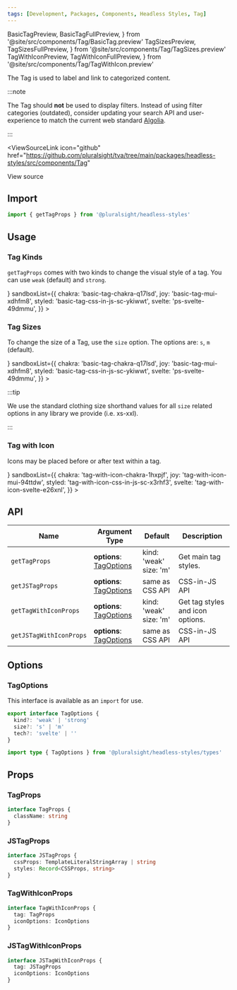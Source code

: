```yaml
---
tags: [Development, Packages, Components, Headless Styles, Tag]
---
```


<!-- TODO: As of 2.0.0-beta.17 live-codeblock do not support imports. -->
<!-- Keep an eye out so we can kill the components we are importing in. -->
<!-- https://docusaurus.io/docs/markdown-features/code-blocks#imports -->

  BasicTagPreview,
  BasicTagFullPreview,
} from '@site/src/components/Tag/BasicTag.preview'
  TagSizesPreview,
  TagSizesFullPreview,
} from '@site/src/components/Tag/TagSizes.preview'
  TagWithIconPreview,
  TagWithIconFullPreview,
} from '@site/src/components/Tag/TagWithIcon.preview'

<ReleaseNote />

The Tag is used to label and link to categorized content.

:::note

The Tag should **not** be used to display filters.
Instead of using filter categories (outdated), consider updating your search API and user-experience to match the current web standard [Algolia](https://www.algolia.com/).

:::

<ViewSourceLink
  icon="github"
  href="https://github.com/pluralsight/tva/tree/main/packages/headless-styles/src/components/Tag"
>
  View source
</ViewSourceLink>

## Import

```javascript
import { getTagProps } from '@pluralsight/headless-styles'
```

## Usage

### Tag Kinds

`getTagProps` comes with two kinds to change the visual style of a tag. You can use `weak` (default) and `strong`.

<BasicTag />
<LiveExampleTabs
  fullCode={<BasicTagFullPreview />}
  sandboxList={{
    chakra: 'basic-tag-chakra-q17lsd',
    joy: 'basic-tag-mui-xdhfm8',
    styled: 'basic-tag-css-in-js-sc-ykiwwt',
    svelte: 'ps-svelte-49dmmu',
  }}
>
  <BasicTagPreview />
</LiveExampleTabs>

### Tag Sizes

To change the size of a Tag, use the `size` option. The options are: `s`, `m` (default).

<TagSizes />
<LiveExampleTabs
  fullCode={<TagSizesFullPreview />}
  sandboxList={{
    chakra: 'basic-tag-chakra-q17lsd',
    joy: 'basic-tag-mui-xdhfm8',
    styled: 'basic-tag-css-in-js-sc-ykiwwt',
    svelte: 'ps-svelte-49dmmu',
  }}
>
  <TagSizesPreview />
</LiveExampleTabs>

:::tip

We use the standard clothing size shorthand values for all `size` related options in any library we provide (i.e. xs-xxl).

:::

### Tag with Icon

Icons may be placed before or after text within a tag.

<TagWithIcon />
<LiveExampleTabs
  fullCode={<TagWithIconFullPreview />}
  sandboxList={{
    chakra: 'tag-with-icon-chakra-1hxpjf',
    joy: 'tag-with-icon-mui-94ttdw',
    styled: 'tag-with-icon-css-in-js-sc-x3rhf3',
    svelte: 'tag-with-icon-svelte-e26xnl',
  }}
>
  <TagWithIconPreview />
</LiveExampleTabs>

## API

| Name                    | Argument Type                          | Default                     | Description                      |
| ----------------------- | -------------------------------------- | --------------------------- | -------------------------------- |
| `getTagProps`           | **options**: [TagOptions](#tagoptions) | kind: 'weak'<br />size: 'm' | Get main tag styles.             |
| `getJSTagProps`         | **options**: [TagOptions](#tagoptions) | same as CSS API             | CSS-in-JS API                    |
| `getTagWithIconProps`   | **options**: [TagOptions](#tagoptions) | kind: 'weak'<br />size: 'm' | Get tag styles and icon options. |
| `getJSTagWithIconProps` | **options**: [TagOptions](#tagoptions) | same as CSS API             | CSS-in-JS API                    |

## Options

### TagOptions

This interface is available as an `import` for use.

```typescript
export interface TagOptions {
  kind?: 'weak' | 'strong'
  size?: 's' | 'm'
  tech?: 'svelte' | ''
}
```

```typescript title="Import example"
import type { TagOptions } from '@pluralsight/headless-styles/types'
```

## Props

### TagProps

```typescript
interface TagProps {
  className: string
}
```

### JSTagProps

```typescript
interface JSTagProps {
  cssProps: TemplateLiteralStringArray | string
  styles: Record<CSSProps, string>
}
```

### TagWithIconProps

```typescript
interface TagWithIconProps {
  tag: TagProps
  iconOptions: IconOptions
}
```

### JSTagWithIconProps

```typescript
interface JSTagWithIconProps {
  tag: JSTagProps
  iconOptions: IconOptions
}
```
